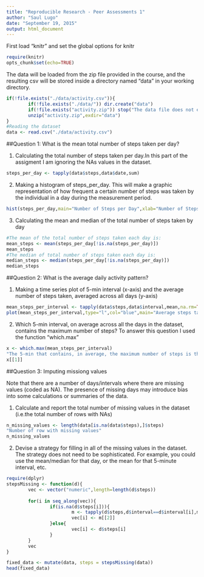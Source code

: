 ```yaml
---
title: "Reproducible Research - Peer Assessments 1"
author: "Saul Lugo"
date: "September 19, 2015"
output: html_document
---
```


First load "knitr" and set the global options for knitr

```r
require(knitr)
opts_chunk$set(echo=TRUE)
```

The data will be loaded from the zip file provided in the course, and the resulting csv will be stored inside a directory named "data" in your working directory.

```r
if(!file.exists("./data/activity.csv")){
        if(!file.exists("./data/")) dir.create("data")
        if(!file.exists("activity.zip")) stop("The data file does not exists in the directory, you must download the file activity.zip")
        unzip("activity.zip",exdir="data")
}
#Reading the dataset
data <- read.csv("./data/activity.csv")
```

##Question 1: What is the mean total number of steps taken per day?

1) Calculating the total number of steps taken per day.In this part of the assigment I am ignoring the NAs values in the dataset.

```r
steps_per_day <- tapply(data$steps,data$date,sum)
```

2) Making a histogram of steps_per_day. This will make a graphic representation of how frequent a certain number of steps was taken by the individual in a day during the measurement period.

```r
hist(steps_per_day,main="Number of Steps per Day",xlab="Number of Steps",breaks = 10,freq=TRUE,col="blue")
```

3) Calculating the mean and median of the total number of steps taken by day

```r
#The mean of the total number of steps taken each day is:
mean_steps <- mean(steps_per_day[!is.na(steps_per_day)])
mean_steps
#The median of total number of steps taken each day is:
median_steps <- median(steps_per_day[!is.na(steps_per_day)])
median_steps
```

##Question 2: What is the average daily activity pattern?

1) Making a time series plot of 5-min interval (x-axis) and the average number of steps taken, averaged across all days (y-axis)

```r
mean_steps_per_interval <- tapply(data$steps,data$interval,mean,na.rm=TRUE)
plot(mean_steps_per_interval,type="l",col="blue",main="Average steps taken per 5-min interval")
```

2) Which 5-min interval, on average across all the days in the dataset, contains the maximum number of steps?
To answer this question I used the function "which.max"
```r
x <- which.max(mean_steps_per_interval)
"The 5-min that contains, in average, the maximum number of steps is the interval number:"
x[[1]]
```

##Question 3: Imputing missiong values

Note that there are a number of days/intervals where there are missing values (coded as NA). The presence of missing days may introduce bias into some calculations or summaries of the data.

1) Calculate and report the total number of missing values in the dataset (i.e.the total number of rows with NAs)
```r
n_missing_values <- length(data[is.na(data$steps),]$steps)
"Number of row with missing values"
n_missing_values
```

2) Devise a strategy for filling in all of the missing values in the dataset. The strategy does not need to be sophisticated. For example, you could use the mean/median for that day, or the mean for that 5-minute interval, etc.

```r
require(dplyr)
stepsMissing <- function(d){
        vec <- vector("numeric",length=length(d$steps))
        
        for(i in seq_along(vec)){
                if(is.na(d$steps[i])){
                        m <- tapply(d$steps,d$interval==d$interval[i],mean,na.rm=TRUE)
                        vec[i] <- m[[2]]
                }else{
                        vec[i] <- d$steps[i]
                }
        }
        vec
}

fixed_data <- mutate(data, steps = stepsMissing(data))
head(fixed_data)
```


